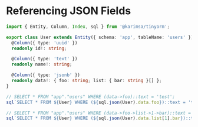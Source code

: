 # Referencing JSON Fields

```ts
import { Entity, Column, Index, sql } from '@karimsa/tinyorm';

export class User extends Entity({ schema: 'app', tableName: 'users' }) {
  @Column({ type: 'uuid' })
  readonly id!: string;

  @Column({ type: 'text' })
  readonly name!: string;

  @Column({ type: 'jsonb' })
  readonly data!: { foo: string; list: { bar: string }[] };
}

// SELECT * FROM "app"."users" WHERE (data->foo)::text = 'test';
sql`SELECT * FROM ${User} WHERE (${sql.json(User).data.foo})::text = 'test'`;

// SELECT * FROM "app"."users" WHERE (data->foo->list->1->bar)::text = 'test';
sql`SELECT * FROM ${User} WHERE (${sql.json(User).data.list[1].bar})::text = 'test'`;
```
